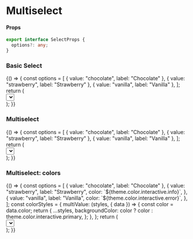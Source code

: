 
<Meta title="Forms/Select" component={Select} />

# Multiselect

#### Props

```typescript
export interface SelectProps {
  options?: any;
}
```

### Basic Select

<Preview>
  <Story name="basic modal">
    {() => {
      const options = [
        { value: "chocolate", label: "Chocolate" },
        { value: "strawberry", label: "Strawberry" },
        { value: "vanilla", label: "Vanilla" },
      ];
      return (
        <div style={{ height: "150px" }}>
          <Select options={options}></Select>
        </div>
      );
    }}
  </Story>
</Preview>

### Multiselect

<Preview>
  <Story name="multiselect">
    {() => {
      const options = [
        { value: "chocolate", label: "Chocolate" },
        { value: "strawberry", label: "Strawberry" },
        { value: "vanilla", label: "Vanilla" },
      ];
      return (
        <div style={{ height: "150px" }}>
          <Select
            isMulti
            defaultValue={[options[1], options[2]]}
            options={options}
          ></Select>
        </div>
      );
    }}
  </Story>
</Preview>

### Multiselect: colors

<Preview>
  <Story name="colors">
    {() => {
      const options = [
        { value: "chocolate", label: "Chocolate" },
        {
          value: "strawberry",
          label: "Strawberry",
          color: `${theme.color.interactive.info}`,
        },
        {
          value: "vanilla",
          label: "Vanilla",
          color: `${theme.color.interactive.error}`,
        },
      ];
      const colorStyles = {
        multiValue: (styles, { data }) => {
          const color = data.color;
          return {
            ...styles,
            backgroundColor: color ? color : theme.color.interactive.primary,
          };
        },
      };
      return (
        <div style={{ height: "150px" }}>
          <Select
            isMulti
            defaultValue={[options[1], options[2]]}
            options={options}
            styles={colorStyles}
          ></Select>
        </div>
      );
    }}
  </Story>
</Preview>
